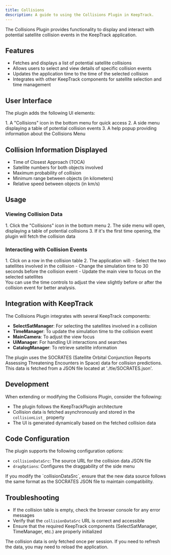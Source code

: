 ```yaml
---
title: Collisions
description: A guide to using the Collisions Plugin in KeepTrack.
---
```



The Collisions Plugin provides functionality to display and interact with potential satellite collision events in the KeepTrack application.

## Features

- Fetches and displays a list of potential satellite collisions
- Allows users to select and view details of specific collision events
- Updates the application time to the time of the selected collision
- Integrates with other KeepTrack components for satellite selection and time management

## User Interface

The plugin adds the following UI elements:

<Steps>
1. A "Collisions" icon in the bottom menu for quick access
2. A side menu displaying a table of potential collision events
3. A help popup providing information about the Collisions Menu
</Steps>

## Collision Information Displayed

- Time of Closest Approach (TOCA)
- Satellite numbers for both objects involved
- Maximum probability of collision
- Minimum range between objects (in kilometers)
- Relative speed between objects (in km/s)

## Usage

### Viewing Collision Data
<Steps>
1. Click the "Collisions" icon in the bottom menu
2. The side menu will open, displaying a table of potential collisions
3. If it's the first time opening, the plugin will fetch the collision data
</Steps>

### Interacting with Collision Events
<Steps>
1. Click on a row in the collision table
2. The application will:
   - Select the two satellites involved in the collision
   - Change the simulation time to 30 seconds before the collision event
   - Update the main view to focus on the selected satellites
</Steps>

<Aside type="tip">
  You can use the time controls to adjust the view slightly before or after the collision event for better analysis.
</Aside>

## Integration with KeepTrack

The Collisions Plugin integrates with several KeepTrack components:

- **SelectSatManager**: For selecting the satellites involved in a collision
- **TimeManager**: To update the simulation time to the collision event
- **MainCamera**: To adjust the view focus
- **UiManager**: For handling UI interactions and searches
- **CatalogManager**: To retrieve satellite information

<Aside>
  The plugin uses the SOCRATES (Satellite Orbital Conjunction Reports Assessing Threatening Encounters in Space) data for collision predictions. This data is fetched from a JSON file located at './tle/SOCRATES.json'.
</Aside>

## Development

When extending or modifying the Collisions Plugin, consider the following:

- The plugin follows the KeepTrackPlugin architecture
- Collision data is fetched asynchronously and stored in the `collisionList_` property
- The UI is generated dynamically based on the fetched collision data

## Code Configuration

The plugin supports the following configuration options:

- `collisionDataSrc`: The source URL for the collision data JSON file
- `dragOptions`: Configures the draggability of the side menu

<Aside type="caution">
  If you modify the `collisionDataSrc`, ensure that the new data source follows the same format as the SOCRATES JSON file to maintain compatibility.
</Aside>

## Troubleshooting

- If the collision table is empty, check the browser console for any error messages
- Verify that the `collisionDataSrc` URL is correct and accessible
- Ensure that the required KeepTrack components (SelectSatManager, TimeManager, etc.) are properly initialized

<Aside type="note">
  The collision data is only fetched once per session. If you need to refresh the data, you may need to reload the application.
</Aside>